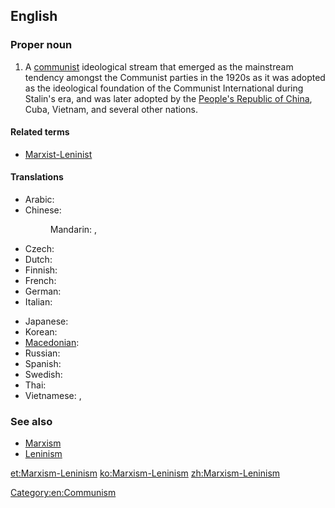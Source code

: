 ==English==
{{wikipedia}}

===Proper noun===
{{en-proper noun}}

# A [[communist]] ideological stream that emerged as the mainstream tendency amongst the Communist parties in the 1920s as it was adopted as the ideological foundation of the Communist International during Stalin's era, and was later adopted by the [[People's Republic of China]], Cuba, Vietnam, and several other nations.

====Related terms====
* [[Marxist-Leninist]]

====Translations====
{{trans-top|communist ideological stream}}
* Arabic: {{t-|ar|ماركسية-لينينية|f|tr=marksíyya-lininíyya|sc=Arab}}
* Chinese:
*: Mandarin: {{t|cmn|馬克思列寧主義|sc=Hani}}, {{t|cmn|马克思列宁主义|tr=Mǎkèsī-Lièníngzhǔyì|sc=Hani}}
* Czech: {{t-|cs|marxismus-leninismus|m}}
* Dutch: {{t-|nl|marxisme-leninisme|n}}
* Finnish: {{t+|fi|marxismi-leninismi}}
* French: {{t+|fr|marxisme-léninisme|m}}
* German: {{t-|de|Marxismus-Leninismus|m}}
* Italian: {{t-|it|marxismo-leninismo|m}}
{{trans-mid}}
* Japanese: {{t-|ja|マルクス・レーニン主義|tr=Marukusu-Rēnin-shugi|sc=Jpan}}
* Korean: {{t-|ko|마르크스-레닌주의|tr=Mareukeuseu-Lenin-juui|sc=Kore}}
* [[Macedonian]]: {{t-|mk|марксизам-ленинизам|m|tr=marksízam-leninízam}}
* Russian: {{t+|ru|марксизм-ленинизм|m|tr=markízm-leninízm}}
* Spanish: {{t+|es|marxismo-leninismo|m}}
* Swedish: {{t|sv|marxism-leninism|c}}
* Thai: {{t-|th|ลัทธิมาร์ก-เลนิน|tr=láttí màak-laynin|sc=Thai}}
* Vietnamese: {{t-|vi|chủ nghĩa Marx-Lenin}}, {{t-|vi|chủ nghĩa Mác-Lênin}}
{{trans-bottom}}

===See also===
* [[Marxism]]
* [[Leninism]]

[[Category:en:Communism]]
[[et:Marxism-Leninism]]
[[ko:Marxism-Leninism]]
[[zh:Marxism-Leninism]]